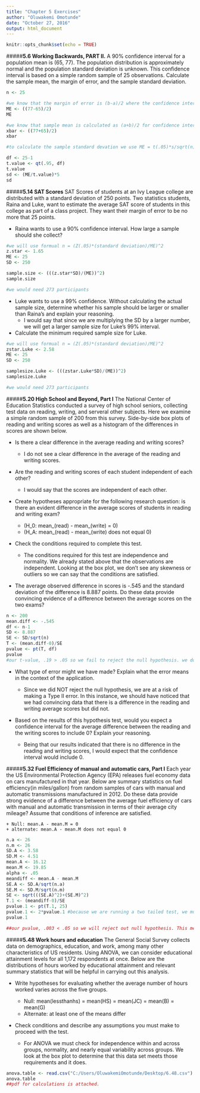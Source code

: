 ```yaml
---
title: "Chapter 5 Exercises"
author: "Oluwakemi Omotunde"
date: "October 27, 2016"
output: html_document
---
```


```r
knitr::opts_chunk$set(echo = TRUE)
```

#####**5.6 Working Backwards, PART II.** A 90% confidence interval for a population mean is (65, 77). The population distribution is approximately normal and the population standard deviation is unknown. This confidence interval is based on a simple random sample of 25 observations. Calculate the sample mean,  the margin of error, and the sample standard deviation.

```r
n <- 25

#we know that the margin of error is (b-a)/2 where the confidence interval is (a,b)
ME <- ((77-65)/2)
ME

#we know that sample mean is calculated as (a+b)/2 for confidence interval (a,b)
xbar <- ((77+65)/2)
xbar

#to calculate the sample standard devation we use ME = t(.05)*s/sqrt(n). Using the qt function and df = 25-1 we get

df <- 25-1
t.value <- qt(.95, df)
t.value
sd <- (ME/t.value)*5
sd
```

#####**5.14 SAT Scores** SAT Scores of students at an Ivy League college are distributed with a standard deviation of 250 points. Two statistics students, Raina and Luke, want to estimate the average SAT score of students in this college as part of a class project. They want their margin of error to be no more that 25 points.

* Raina wants to use a 90% confidence interval. How large a sample should she collect?
```r
#we will use formual n = (Z(.05)*(standard deviation)/ME)^2
z.star <- 1.65
ME <- 25
SD <- 250

sample.size <- (((z.star*SD)/(ME))^2)
sample.size

#we would need 273 participants
```

* Luke wants to use a 99% confidence. Without calculating the actual sample size, determine whether his sample should be larger or smaller than Raina's and explain your reasoning.
    + I would say that since we are multiplying the SD by a larger number, we will get a larger sample size for Luke's 99% interval.
    
* Calculate the minimum required sample size for Luke.

```r
#we will use formual n = (Z(.05)*(standard deviation)/ME)^2
zstar.Luke <- 2.58
ME <- 25
SD <- 250

samplesize.Luke <- (((zstar.Luke*SD)/(ME))^2)
samplesize.Luke

#we would need 273 participants
```

#####**5.20 High School and Beyond, Part I** The National Center of Education Statistics conducted a survey of high school seniors, collecting test data on reading, writing, and serveral other subjects. Here we examine a simple random sample of 200 from this survey. Side-by-side box plots of reading and writing scores as well as a histogram of the differences in scores are shown below. 

* Is there a clear difference in the average reading and writing scores?

    + I do not see a clear difference in the average of the reading and writing scores.
    
* Are the reading and writing scores of each student independent of each other?
  
    + I would say that the scores are independent of each other. 
  
* Create hypotheses appropriate for the following research question: is there an evident difference in the average scores of students in reading and writing exam?

    + (H_0: mean_(read) - mean_(write) = 0)
    + (H_A: mean_(read) - mean_(write) does not equal 0)
    
* Check the conditions required to complete this test.

    + The conditions required for this test are independence and normality. We already stated above that the observations are independent. Looking at the box plot,  we don't see any skewness or outliers so we can say that the conditions are satisfied. 
  
* The average observed difference in scores is -.545 and the standard deviation of the difference is 8.887 points. Do these data provide convincing evidence of a difference between the average scores on the two exams?
  
    
```r
n <- 200
mean.diff <- -.545
df <- n-1
SD <- 8.887
SE <- SD/sqrt(n)
T <- (mean.diff-0)/SE
pvalue <- pt(T, df)
pvalue
#our t-value, .19 > .05 so we fail to reject the null hypothesis. we do no have convining evidence of a difference between the average reading and writing exam scores.
```

* What type of error might we have made? Explain what the error means in the context of the application.
  
    + Since we did NOT reject the null hypothesis, we are at a risk of making a Type II error. In this instance, we should have noticed that we had convincing data that there is a difference in the reading and writing average scores but did not. 
    
* Based on the results of this hypothesis test, would you expect a confidence interval for the average difference between the reading and the writing scores to include 0? Explain your reasoning.

    + Being that our results indicated that there is no difference in the reading and writing scores, I would expect that the confidence interval would include 0.
    
#####**5.32 Fuel Efficiency of manual and automatic cars, Part I** Each year the US Environmental Protection Agency (EPA) releases fuel economy data on cars manufactured in that year. Below are summary statistics on fuel efficiency(in miles/gallon) from random samples of cars with manual and automatic transmissions manufactured in 2012. Do these data provide strong evidence of a difference between the average fuel efficiency of cars with manual and automatic transmission in terms of their average city mileage? Assume that conditions of inference are satisfied. 

    + Null: mean.A - mean.M = 0
    + alternate: mean.A - mean.M does not equal 0
    
```r
n.a <- 26
n.m <- 26
SD.A <- 3.58
SD.M <- 4.51
mean.A <- 16.12
mean.M <- 19.85
alpha <- .05
meandiff <- mean.A - mean.M
SE.A <- SD.A/sqrt(n.a) 
SE.M <- SD.M/sqrt(n.m)
SE <- sqrt(((SE.A)^2)+(SE.M)^2)
T.1 <- (meandiff-0)/SE
pvalue.1 <- pt(T.1, 25)
pvalue.1 <- 2*pvalue.1 #because we are running a two tailed test, we multiply by 2
pvalue.1

##our pvalue, .003 < .05 so we will reject out null hypothesis. This means that there is enough evidence supporting that there is a difference in the average city miles of automatic and manual vehicles.
```


#####**5.48 Work hours and education** The General Social Survey collects data on demographics, education, and work, among many other characteristics of US residents. Using ANOVA, we can consider educational attainment levels for all 1,172 respondents at once. Below are the distributions of hours worked by educational attainment and relevant summary statistics that will be helpful in carrying out this analysis.

* Write hypotheses for evaluating whether the average number of hours worked varies across the five groups.

   + Null: mean(lessthanhs) = mean(HS) = mean(JC) = mean(B) = mean(G)
   + Alternate: at least one of the means differ
  
* Check conditions and describe any assumptions you must make to proceed with the test.

    + For ANOVA we must check  for independence within and across groups, normality, and nearly equal variability across groups. We look at the box plot to determine that this data set meets those requirements and it does. 
    
```r
anova.table <- read.csv("C:/Users/OluwakemiOmotunde/Desktop/6.48.csv")
anova.table
##pdf for calculations is attached.
```

